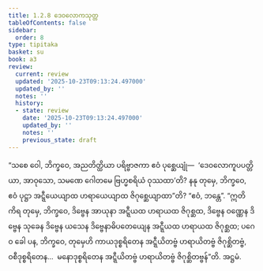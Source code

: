 ```yaml
---
title: 1.2.8 ဒေဝလောကသုတ္တ
tableOfContents: false
sidebar:
  order: 8
type: tipitaka
basket: su
book: a3
review:
  current: review
  updated: '2025-10-23T09:13:24.497000'
  updated_by: ''
  notes: ''
  history:
  - state: review
    date: '2025-10-23T09:13:24.497000'
    updated_by: ''
    notes: ''
    previous_state: draft
---
```



<ReviewStatus review={frontmatter.review} showDetails={true} />

<HypothesisAnnotation frontmatter={frontmatter} />

<DynamicBreadcrumb />

<Division number="18" book="a3" e="ch" v="15" p="113">

<Paragraph number="76" book="a3">
“သစေ ဝေါ, ဘိက္ခဝေ, အညတိတ္ထိယာ ပရိဗ္ဗာဇကာ ဧဝံ ပုစ္ဆေယျုံ—  ‘ဒေဝလောကူပပတ္တိယာ, အာဝုသော, သမဏေ ဂေါတမေ ဗြဟ္မစရိယံ ဝုဿထာ’တိ? နနု တုမှေ, ဘိက္ခဝေ, ဧဝံ ပုဋ္ဌာ အဋ္ဋီယေယျာထ ဟရာယေယျာထ ဇိဂုစ္ဆေယျာထာ”တိ? “ဧဝံ, ဘန္တေ”. “ဣတိ ကိရ တုမှေ, ဘိက္ခဝေ, ဒိဗ္ဗေန အာယုနာ အဋ္ဋီယထ ဟရာယထ ဇိဂုစ္ဆထ, ဒိဗ္ဗေန ဝဏ္ဏေန ဒိဗ္ဗေန သုခေန ဒိဗ္ဗေန ယသေန ဒိဗ္ဗေနာဓိပတေယျေန အဋ္ဋီယထ ဟရာယထ ဇိဂုစ္ဆထ; ပဂေဝ ခေါ ပန, ဘိက္ခဝေ, တုမှေဟိ ကာယဒုစ္စရိတေန အဋ္ဋီယိတဗ္ဗံ ဟရာယိတဗ္ဗံ ဇိဂုစ္ဆိတဗ္ဗံ, ဝစီဒုစ္စရိတေန…  မနောဒုစ္စရိတေန အဋ္ဋီယိတဗ္ဗံ ဟရာယိတဗ္ဗံ ဇိဂုစ္ဆိတဗ္ဗန်”တိ.

</Paragraph>
</Division>

<Paragraph number="77" type="center" book="a3">
အဋ္ဌမံ.
</Paragraph>